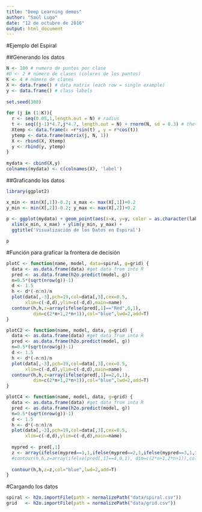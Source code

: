 ```yaml
---
title: "Deep Learning demos"
author: "Saúl Lugo"
date: "12 de octubre de 2016"
output: html_document
---
```


#Ejemplo del Espiral

##Generando los datos

```r
N <- 100 # numero de puntos por clase
#D <- 2 # número de clases (colores de los puntos)
K <- 4 # número de clases
X <- data.frame() # data matrix (each row = single example)
y <- data.frame() # class labels
 
set.seed(308)
 
for (j in (1:K)){
  r <- seq(0.05,1,length.out = N) # radius
  t <- seq((j-1)*4.7,j*4.7, length.out = N) + rnorm(N, sd = 0.3) # theta
  Xtemp <- data.frame(x =r*sin(t) , y = r*cos(t)) 
  ytemp <- data.frame(matrix(j, N, 1))
  X <- rbind(X, Xtemp)
  y <- rbind(y, ytemp)
}
 
mydata <- cbind(X,y)
colnames(mydata) <- c(colnames(X), 'label')
```

##Graficando los datos

```r
library(ggplot2)

x_min <- min(X[,1])-0.2; x_max <- max(X[,1])+0.2
y_min <- min(X[,2])-0.2; y_max <- max(X[,2])+0.2
 
p <- ggplot(mydata) + geom_point(aes(x=x, y=y, color = as.character(label)), size = 2) 
  xlim(x_min, x_max) + ylim(y_min, y_max) +
  ggtitle('Visualización de los Datos en Espiral') 

p
```

#Función para graficar la frontera de decisión

```r
plotC <- function(name, model, data=spiral, g=grid) {
  data <- as.data.frame(data) #get data from into R
  pred <- as.data.frame(h2o.predict(model, g))
  n=0.5*(sqrt(nrow(g))-1)
  d <- 1.5
  h <- d*(-n:n)/n
  plot(data[,-3],pch=19,col=data[,3],cex=0.5,
       xlim=c(-d,d),ylim=c(-d,d),main=name)
  contour(h,h,z=array(ifelse(pred[,1]=="Red",0,1),
          dim=c(2*n+1,2*n+1)),col="blue",lwd=2,add=T)
}
```

```r
plotC2 <- function(name, model, data, g=grid) {
  data <- as.data.frame(data) #get data from into R
  pred <- as.data.frame(h2o.predict(model, g))
  n=0.5*(sqrt(nrow(g))-1)
  d <- 1.5
  h <- d*(-n:n)/n
  plot(data[,-3],pch=19,col=data[,3],cex=0.5,
       xlim=c(-d,d),ylim=c(-d,d),main=name)
  contour(h,h,z=array(ifelse(pred[,1]==2,0,1),
          dim=c(2*n+1,2*n+1)),col="blue",lwd=2,add=T)
}
```

```r
plotC4 <- function(name, model, data, g=grid) {
  data <- as.data.frame(data) #get data from into R
  pred <- as.data.frame(h2o.predict(model, g))
  n=0.5*(sqrt(nrow(g))-1)
  d <- 1.5
  h <- d*(-n:n)/n
  plot(data[,-3],pch=19,col=data[,3],cex=0.5,
       xlim=c(-d,d),ylim=c(-d,d),main=name)
  
  mypred <- pred[,1]
  z <- array(ifelse(mypred==1,1,ifelse(mypred==2,1,ifelse(mypred==3,1,ifelse(mypred==4,1,0)))))
  #contour(h,h,z=array(ifelse(pred[,1]==4,0,1), dim=c(2*n+1,2*n+1)),col="blue",lwd=2,add=T)
  
  contour(h,h,z=z,col="blue",lwd=2,add=T)
}
```
#Cargando los datos

```r
spiral <- h2o.importFile(path = normalizePath("data/spiral.csv"))
grid   <- h2o.importFile(path = normalizePath("data/grid.csv"))
```

